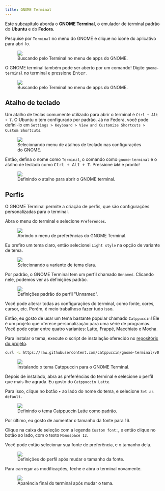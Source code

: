 ```yaml
---
title: GNOME Terminal
---
```


Este subcapítulo aborda o **GNOME Terminal**, o emulador de terminal padrão do **Ubuntu** e do **Fedora**.

Pesquise por `Terminal` no menu do GNOME e clique no ícone do aplicativo para abri-lo.

<figure>
  <img src="/book_andesito/src/assets/content/docs/terminal/gnome/searching_terminal_on_ubuntu.png" />
  <figcaption>Buscando pelo Terminal no menu de apps do GNOME.</figcaption>
</figure>

O GNOME terminal também pode ser aberto por um comando!
Digite `gnome-terminal` no terminal e pressione <kbd>Enter</kbd>.

<figure>
  <img src="/book_andesito/src/assets/content/docs/terminal/gnome/opening_terminal_from_terminal.gif" />
  <figcaption>Buscando pelo Terminal no menu de apps do GNOME.</figcaption>
</figure>

## Atalho de teclado

Um atalho de teclas comumente utilizado para abrir o terminal é `Ctrl + Alt + T`.
O Ubuntu o tem configurado por padrão.
Já no Fedora, você pode defini-lo em `Settings > Keyboard > View and Customize Shortcuts > Custom Shortcuts`.

<figure>
  <img src="/book_andesito/src/assets/content/docs/terminal/gnome/opening_keybord_settings.png" />
  <figcaption>
    Selecionando menu de atalhos de teclado nas configurações do GNOME.
  </figcaption>
</figure>

Então, defina o nome como `Terminal`, o comando como `gnome-terminal` e o atalho de teclado como <kbd>Ctrl + Alt + T</kbd>.
Pressione `Add` e pronto!

<figure>
  <img src="/book_andesito/src/assets/content/docs/terminal/gnome/setting_terminal_shortcut.png" />
  <figcaption>Definindo o atalho para abrir o GNOME terminal.</figcaption>
</figure>

## Perfis

O GNOME Terminal permite a criação de perfis, que são configurações personalizadas para o terminal.

Abra o menu do terminal e selecione `Preferences`.

<figure>
  <img src="/book_andesito/src/assets/content/docs/terminal/gnome/opening_preferences.png" />
  <figcaption>Abrindo o menu de preferências do GNOME Terminal.</figcaption>
</figure>

Eu prefiro um tema claro, então selecionei `Light style` na opção de variante de tema.

<figure>
  <img src="/book_andesito/src/assets/content/docs/terminal/gnome/preferences.png" />
  <figcaption>Selecionando a variante de tema clara.</figcaption>
</figure>

Por padrão, o GNOME Terminal tem um perfil chamado `Unnamed`.
Clicando nele, podemos ver as definições padrão.

<figure>
  <img src="/book_andesito/src/assets/content/docs/terminal/gnome/profile.png" />
  <figcaption>Definições padrão do perfil "Unnamed".</figcaption>
</figure>

Você pode alterar todas as configurações do terminal, como fonte, cores, cursor, etc.
Porém, é meio trabalhoso fazer tudo isso.

Então, eu gosto de usar um tema bastante popular chamado `Catppuccin`!
Ele é um projeto que oferece personalização para uma série de programas.
Você pode optar entre quatro variantes: Latte, Frappé, Macchiato e Mocha.

Para instalar o tema, execute o script de instalação oferecido no [repositório do projeto](https://github.com/catppuccin/gnome-terminal?tab=readme-ov-file#usage).

```bash
curl -L https://raw.githubusercontent.com/catppuccin/gnome-terminal/v0.3.0/install.py | python3 -
```

<figure>
  <img src="/book_andesito/src/assets/content/docs/terminal/gnome/installing_catppuccin.png" />
  <figcaption>Instalando o tema Catppuccin para o GNOME Terminal.</figcaption>
</figure>

Depois de instalado, abra as preferências do terminal e selecione o perfil que mais lhe agrada.
Eu gosto do `Catppuccin Latte`.

Para isso, clique no botão `▾` ao lado do nome do tema, e selecione `Set as default`.

<figure>
  <img src="/book_andesito/src/assets/content/docs/terminal/gnome/setting_theme.png" />
  <figcaption>Definindo o tema Catppuccin Latte como padrão.</figcaption>
</figure>

Por último, eu gosto de aumentar o tamanho da fonte para 16.

Clique na caixa de seleção com a legenda `Custom font:`, e então clique no botão ao lado, com o texto `Monospace 12`.

Você pode então selecionar sua fonte de preferência, e o tamanho dela.

<figure>
  <img src="/book_andesito/src/assets/content/docs/terminal/gnome/changed_font_size.png" />
  <figcaption>Definições do perfil após mudar o tamanho da fonte.</figcaption>
</figure>

Para carregar as modificações, feche e abra o terminal novamente.

<figure>
  <img src="/book_andesito/src/assets/content/docs/terminal/gnome/result.png" />
  <figcaption>Aparência final do terminal após mudar o tema.</figcaption>
</figure>
